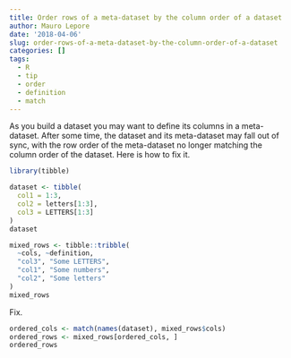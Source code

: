 ```yaml
---
title: Order rows of a meta-dataset by the column order of a dataset
author: Mauro Lepore
date: '2018-04-06'
slug: order-rows-of-a-meta-dataset-by-the-column-order-of-a-dataset
categories: []
tags:
  - R
  - tip
  - order
  - definition
  - match
---
```


As you build a dataset you may want to define its columns in a meta-dataset. After some time, the dataset and its meta-dataset may fall out of sync, with the row order of the meta-dataset no longer matching the column order of the dataset. Here is how to fix it.

```r
library(tibble)

dataset <- tibble(
  col1 = 1:3,
  col2 = letters[1:3],
  col3 = LETTERS[1:3]
)
dataset

mixed_rows <- tibble::tribble(
  ~cols, ~definition,
  "col3", "Some LETTERS",
  "col1", "Some numbers",
  "col2", "Some letters"
)
mixed_rows
```

Fix.

```r
ordered_cols <- match(names(dataset), mixed_rows$cols)
ordered_rows <- mixed_rows[ordered_cols, ]
ordered_rows
```

